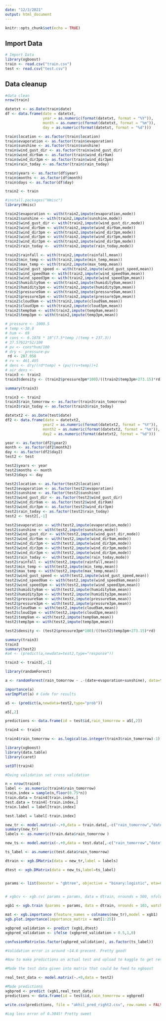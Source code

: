 ```yaml
---
date: "12/3/2021"
output: html_document
---
```


```r
knitr::opts_chunk$set(echo = TRUE)
```

## Import Data

```r
# Import Data
library(xgboost)
train <- read.csv("train.csv")
test <- read.csv("test.csv")
```


## Data cleanup

```r
#data clean
nrow(train)

datetxt <- as.Date(train$date)
df <- data.frame(date = datetxt,
                 year = as.numeric(format(datetxt, format = "%Y")),
                 month = as.numeric(format(datetxt, format = "%m")),
                 day = as.numeric(format(datetxt, format = "%d")))

train$location <- as.factor(train$location)
train$evaporation <- as.factor(train$evaporation)
train$sunshine <- as.factor(train$sunshine)
train$wind_gust_dir <- as.factor(train$wind_gust_dir)
train$wind_dir9am <- as.factor(train$wind_dir9am)
train$wind_dir3pm <- as.factor(train$wind_dir3pm)
train$rain_today <- as.factor(train$rain_today)

train$years <- as.factor(df$year)
train$months <- as.factor(df$month)
train$days <- as.factor(df$day)

train2 <- train

#install.packages("Hmisc")
library(Hmisc)

train2$evaporation <- with(train2,impute(evaporation,mode))
train2$sunshine <- with(train2,impute(sunshine,mode))
train2$wind_gust_dir <- with(train2,impute(wind_gust_dir,mode))
train2$wind_dir9am <- with(train2,impute(wind_dir9am,mode))
train2$wind_dir3pm <- with(train2,impute(wind_dir3pm,mode))
train2$wind_dir3pm <- with(train2,impute(wind_dir3pm,mode))
train2$wind_dir3pm <- with(train2,impute(wind_dir3pm,mode))
train2$rain_today <-  with(train2,impute(rain_today,mode))

train2$rainfall <- with(train2,impute(rainfall,mean))
train2$min_temp <- with(train2,impute(min_temp,mean))
train2$max_temp <- with(train2,impute(max_temp,mean))
train2$wind_gust_speed <- with(train2,impute(wind_gust_speed,mean))
train2$wind_speed9am <- with(train2,impute(wind_speed9am,mean))
train2$wind_speed3pm <- with(train2,impute(wind_speed3pm,mean))
train2$humidity9am <- with(train2,impute(humidity9am,mean))
train2$humidity3pm <- with(train2,impute(humidity3pm,mean))
train2$pressure9am <- with(train2,impute(pressure9am,mean))
train2$pressure3pm <- with(train2,impute(pressure3pm,mean))
train2$cloud9am <- with(train2,impute(cloud9am,mean))
train2$cloud3pm <- with(train2,impute(cloud3pm,mean))
train2$temp9am <- with(train2,impute(temp9am,mean))
train2$temp3pm <- with(train2,impute(temp3pm,mean))

# pressure <- 1000.5
# temp <-30.8
# hum <- 69
# cons <- 6.1078 * 10^(7.5*temp /(temp + 237.3))
# 37.57612*52/100
# pv <- cons*hum/100
# dry <- pressure-pv
 rd <- 287.058
# rv <- 461.495
# dens <- dry/(rd*temp) + (pv/(rv+temp))+1
# air_dens <- 
train3 <- train2
train3$density <- (train2$pressure3pm*100)/((train2$temp3pm+273.15)*rd)

summary(train3)

train3 <- train2
train3$rain_tomorrow <- as.factor(train3$rain_tomorrow)
train3$rain_today <- as.factor(train3$rain_today)

datetxt2 <- as.Date(test$date)
df2 <- data.frame(date = datetxt2,
                 year2 = as.numeric(format(datetxt2, format = "%Y")),
                 month2 = as.numeric(format(datetxt2, format = "%m")),
                 day2 = as.numeric(format(datetxt2, format = "%d")))

year <- as.factor(df2$year2)
month <- as.factor(df2$month2)
day <- as.factor(df2$day2)
test2 <- test

test2$years <- year
test2$months <- month
test2$days <- day

test2$location <- as.factor(test2$location)
test2$evaporation <- as.factor(test2$evaporation)
test2$sunshine <- as.factor(test2$sunshine)
test2$wind_gust_dir <- as.factor(test2$wind_gust_dir)
test2$wind_dir9am <- as.factor(test2$wind_dir9am)
test2$wind_dir3pm <- as.factor(test2$wind_dir3pm)
test2$rain_today <- as.factor(test2$rain_today)
test2 <- test2[,-1]

test2$evaporation <- with(test2,impute(evaporation,mode))
test2$sunshine <- with(test2,impute(sunshine,mode))
test2$wind_gust_dir <- with(test2,impute(wind_gust_dir,mode))
test2$wind_dir9am <- with(test2,impute(wind_dir9am,mode))
test2$wind_dir3pm <- with(test2,impute(wind_dir3pm,mode))
test2$wind_dir3pm <- with(test2,impute(wind_dir3pm,mode))
test2$wind_dir3pm <- with(test2,impute(wind_dir3pm,mode))
test2$rain_today <-  with(test2,impute(rain_today,mode))
test2$rainfall <- with(test2,impute(rainfall,mean))
test2$min_temp <- with(test2,impute(min_temp,mean))
test2$max_temp <- with(test2,impute(max_temp,mean))
test2$wind_gust_speed <- with(test2,impute(wind_gust_speed,mean))
test2$wind_speed9am <- with(test2,impute(wind_speed9am,mean))
test2$wind_speed3pm <- with(test2,impute(wind_speed3pm,mean))
test2$humidity9am <- with(test2,impute(humidity9am,mean))
test2$humidity3pm <- with(test2,impute(humidity3pm,mean))
test2$pressure9am <- with(test2,impute(pressure9am,mean))
test2$pressure3pm <- with(test2,impute(pressure3pm,mean))
test2$cloud9am <- with(test2,impute(cloud9am,mean))
test2$cloud3pm <- with(test2,impute(cloud3pm,mean))
test2$temp9am <- with(test2,impute(temp9am,mean))
test2$temp3pm <- with(test2,impute(temp3pm,mean))

test2$density <- (test2$pressure3pm*100)/((test2$temp3pm+273.15)*rd)

summary(train3)
train3
summary(test2)
#a4 <- (predict(a,newdata=test2,type="response"))

train3 <- train3[,-1]

library(randomForest)

a <- randomForest(rain_tomorrow ~ .-(date+evaporation+sunshine), data=train3,importance=TRUE)

importance(a)
varImpPlot(a) # Code for results

a5 <- (predict(a,newdata=test2,type="prob"))

a5[,2]

predictions <- data.frame(id = test$id,rain_tomorrow = a5[,2])
```

```r

train4 <- train3

train4$rain_tomorrow <- as.logical(as.integer(train3$rain_tomorrow)-1)

library(xgboost)
library(data.table)
library(caret)

setDT(train4)

#Doing validation set cross validation

n = nrow(train4)
label <- as.numeric(train4$rain_tomorrow)
train.index = sample(n,floor(0.75*n))
train.data = train4[train.index,]
test.data = train4[-train.index,]
train.label = label[train.index]

test.label = label[-train.index]

new_tr <- model.matrix(~.+0,data = train.data[,-c("rain_tomorrow","date"),with=F]) 
summary(new_tr)
labels <- as.numeric(train.data$rain_tomorrow )

new_ts <- model.matrix(~.+0,data = test.data[,-c("rain_tomorrow","date"),with=F])

ts_label <- as.numeric(test.data$rain_tomorrow)

dtrain <- xgb.DMatrix(data = new_tr,label = labels)

dtest <- xgb.DMatrix(data = new_ts,label=ts_label)


params <- list(booster = "gbtree", objective = "binary:logistic", eta=0.3, gamma=0, max_depth=4, min_child_weight=1, subsample=1, colsample_bytree=1)

 
# xgbcv <- xgb.cv( params = params, data = dtrain, nrounds = 500, nfold = 5, showsd = T, stratified = T, print.every.n = 10, early.stop.round = 20, maximize = F)

xgb1 <- xgb.train (params = params, data = dtrain, nrounds = 103, watchlist = list(val=dtest,train=dtrain), print.every.n = 10, early.stop.round = 10, maximize = F , eval_metric = "error")

mat <- xgb.importance (feature_names = colnames(new_tr),model = xgb1)
xgb.plot.importance(importance_matrix = mat[1:25]) 

xgbpred_validation <- predict (xgb1,dtest)
xgbpred_validation <- ifelse (xgbpred_validation > 0.5,1,0)

confusionMatrix(as.factor(xgbpred_validation), as.factor(ts_label))

#Validation error is around ~14.6 precent. Pretty good!

#Now to make predictions on actual test and upload to kaggle to get results

#Made the test data given into matrix that could be feed to xgboost

real_test_data <- model.matrix(~.+0,data = test2)

#Made predictions
xgbpred <- predict (xgb1,real_test_data)
predictions <- data.frame(id = test$id,rain_tomorrow = xgbpred)

write.csv(predictions, file = "akhil_pred_right2.csv", row.names = FALSE)

#Log loss error of 0.3045! Pretty sweet
```


